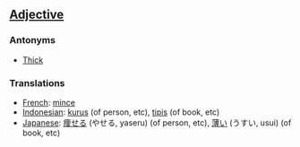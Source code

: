 ==[[Adjective]]==

===Antonyms===
*[[Thick]]

===Translations===

*[[French]]: [[mince]]
*[[Indonesian]]: [[kurus]] (of person, etc), [[tipis]] (of book, etc)
*[[Japanese]]: [[痩せる]] (やせる, yaseru) (of person, etc), [[薄い]] (うすい, usui) (of book, etc)